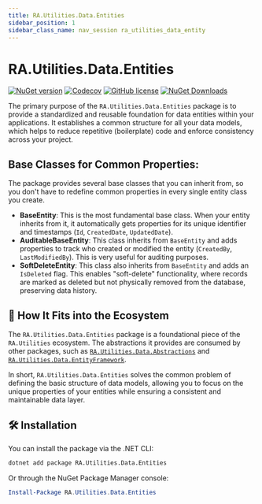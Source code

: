 ```yaml
---
title: RA.Utilities.Data.Entities
sidebar_position: 1
sidebar_class_name: nav_session ra_utilities_data_entity
---
```



<p align="center">
<LogoSvg width={'15rem'} height={'15rem'} />
</p>

# RA.Utilities.Data.Entities

[![NuGet version](https://img.shields.io/nuget/v/RA.Utilities.Data.Entities.svg)](https://www.nuget.org/packages/RA.Utilities.Data.Entities/)
[![Codecov](https://codecov.io/github/RedonAlla/RA.Utilities/graph/badge.svg)](https://codecov.io/github/RedonAlla/RA.Utilities)
[![GitHub license](https://img.shields.io/github/license/RedonAlla/RA.Utilities)](https://github.com/RedonAlla/RA.Utilities/blob/main/LICENSE)
[![NuGet Downloads](https://img.shields.io/nuget/dt/RA.Utilities.Data.Entities.svg)](https://www.nuget.org/packages/RA.Utilities.Data.Entities/)

The primary purpose of the `RA.Utilities.Data.Entities` package is to provide a standardized and reusable foundation for data entities within your applications.
It establishes a common structure for all your data models, which helps to reduce repetitive (boilerplate) code and enforce consistency across your project.

## Base Classes for Common Properties:
The package provides several base classes that you can inherit from, so you don't have to redefine common properties in every single entity class you create.

* **BaseEntity**:
This is the most fundamental base class.
When your entity inherits from it, it automatically gets properties for its unique identifier and timestamps (`Id`, `CreatedDate`, `UpdatedDate`).
* **AuditableBaseEntity**:
This class inherits from `BaseEntity` and adds properties to track who created or modified the entity (`CreatedBy`, `LastModifiedBy`).
This is very useful for auditing purposes.
* **SoftDeleteEntity**:
This class also inherits from `BaseEntity` and adds an `IsDeleted` flag.
This enables "soft-delete" functionality, where records are marked as deleted but not physically removed from the database, preserving data history.

## 🧩 How It Fits into the Ecosystem
The `RA.Utilities.Data.Entities` package is a foundational piece of the `RA.Utilities` ecosystem.
The abstractions it provides are consumed by other packages, such as [`RA.Utilities.Data.Abstractions`](../Abstractions/index.mdx) and [`RA.Utilities.Data.EntityFramework`](../EntityFramework/index.mdx).

In short, `RA.Utilities.Data.Entities` solves the common problem of defining the basic structure of data models,
allowing you to focus on the unique properties of your entities while ensuring a consistent and maintainable data layer.

## 🛠️ Installation

You can install the package via the .NET CLI:

```bash
dotnet add package RA.Utilities.Data.Entities
```

Or through the NuGet Package Manager console:

```powershell
Install-Package RA.Utilities.Data.Entities
```


<br />
<br />

<DocCardList />
